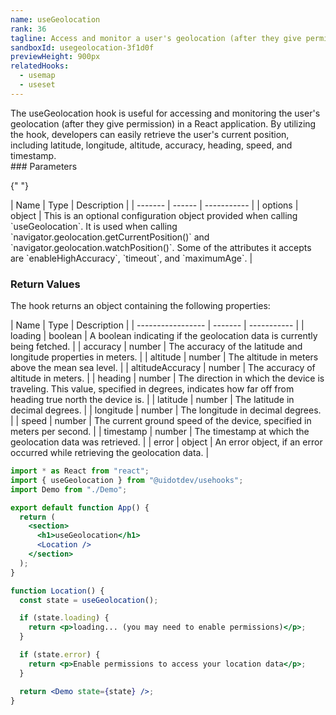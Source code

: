 ```yaml
---
name: useGeolocation
rank: 36
tagline: Access and monitor a user's geolocation (after they give permission) with useGeolocation.
sandboxId: usegeolocation-3f1d0f
previewHeight: 900px
relatedHooks:
  - usemap
  - useset
---
```



<HookDescription name={frontmatter.name}>
  The useGeolocation hook is useful for accessing and monitoring the user's
  geolocation (after they give permission) in a React application. By utilizing
  the hook, developers can easily retrieve the user's current position,
  including latitude, longitude, altitude, accuracy, heading, speed, and
  timestamp.
</HookDescription>

<div class="reference">
  ### Parameters

{" "}

<div class="table-container">
  | Name | Type | Description | | ------- | ------ | ----------- | | options |
  object | This is an optional configuration object provided when calling
  `useGeolocation`. It is used when calling
  `navigator.geolocation.getCurrentPosition()` and
  `navigator.geolocation.watchPosition()`. Some of the attributes it accepts are
  `enableHighAccuracy`, `timeout`, and `maximumAge`. |
</div>

### Return Values

The hook returns an object containing the following properties:

  <div class="table-container">
  | Name              | Type    | Description |
  | ----------------- | ------- | ----------- |
  | loading           | boolean | A boolean indicating if the geolocation data is currently being fetched. |
  | accuracy          | number  | The accuracy of the latitude and longitude properties in meters. |
  | altitude          | number  | The altitude in meters above the mean sea level. |
  | altitudeAccuracy  | number  | The accuracy of altitude in meters. |
  | heading           | number  | The direction in which the device is traveling. This value, specified in degrees, indicates how far off from heading true north the device is. |
  | latitude          | number  | The latitude in decimal degrees. |
  | longitude         | number  | The longitude in decimal degrees. |
  | speed             | number  | The current ground speed of the device, specified in meters per second. |
  | timestamp         | number  | The timestamp at which the geolocation data was retrieved. |
  | error             | object  | An error object, if an error occurred while retrieving the geolocation data. |
  </div>
</div>

<CodePreview
  sandboxId={frontmatter.sandboxId}
  previewHeight={frontmatter.previewHeight}
/>

<StaticCodeContainer>

```jsx
import * as React from "react";
import { useGeolocation } from "@uidotdev/usehooks";
import Demo from "./Demo";

export default function App() {
  return (
    <section>
      <h1>useGeolocation</h1>
      <Location />
    </section>
  );
}

function Location() {
  const state = useGeolocation();

  if (state.loading) {
    return <p>loading... (you may need to enable permissions)</p>;
  }

  if (state.error) {
    return <p>Enable permissions to access your location data</p>;
  }

  return <Demo state={state} />;
}
```

</StaticCodeContainer>
